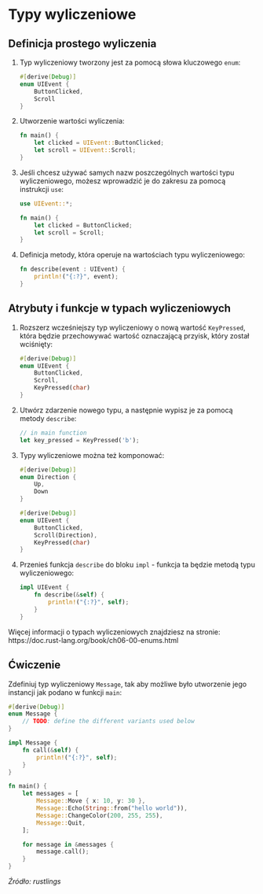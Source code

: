 
# Typy wyliczeniowe

## Definicja prostego wyliczenia

1. Typ wyliczeniowy tworzony jest za pomocą słowa kluczowego `enum`:
    ```rust
    #[derive(Debug)]
    enum UIEvent {
        ButtonClicked,
        Scroll
    }
    ```
1. Utworzenie wartości wyliczenia:
    ```rust
    fn main() {
        let clicked = UIEvent::ButtonClicked;
        let scroll = UIEvent::Scroll;
    }
    ```
1. Jeśli chcesz używać samych nazw poszczególnych wartości typu wyliczeniowego, możesz wprowadzić je do zakresu za pomocą instrukcji `use`:
    ```rust
    use UIEvent::*;

    fn main() {
        let clicked = ButtonClicked;
        let scroll = Scroll;
    }
    ```
1. Definicja metody, która operuje na wartościach typu wyliczeniowego:
    ```rust
    fn describe(event : UIEvent) {
        println!("{:?}", event);
    }
    ```
## Atrybuty i funkcje w typach wyliczeniowych

1. Rozszerz wcześniejszy typ wyliczeniowy o nową wartość `KeyPressed`, która będzie przechowywać wartość oznaczającą przyisk, który został wciśnięty:
    ```rust
    #[derive(Debug)]
    enum UIEvent {
        ButtonClicked,
        Scroll,
        KeyPressed(char)
    }
    ```
1. Utwórz zdarzenie nowego typu, a następnie wypisz je za pomocą metody `describe`:
    ```rust
    // in main function
    let key_pressed = KeyPressed('b');
    ```
1. Typy wyliczeniowe można też komponować:
    ```rust
    #[derive(Debug)]
    enum Direction {
        Up,
        Down
    }

    #[derive(Debug)]
    enum UIEvent {
        ButtonClicked,
        Scroll(Direction),
        KeyPressed(char)
    }
    ```
1. Przenieś funkcja `describe` do bloku `impl` - funkcja ta będzie metodą typu wyliczeniowego:
    ```rust
    impl UIEvent {
        fn describe(&self) {
            println!("{:?}", self);
        }
    }
    ```

<Callout type="info">
Więcej informacji o typach wyliczeniowych znajdziesz na stronie: https://doc.rust-lang.org/book/ch06-00-enums.html
</Callout>

## Ćwiczenie

Zdefiniuj typ wyliczeniowy `Message`, tak aby możliwe było utworzenie jego instancji jak podano w funkcji `main`:

```rust
#[derive(Debug)]
enum Message {
    // TODO: define the different variants used below
}

impl Message {
    fn call(&self) {
        println!("{:?}", self);
    }
}

fn main() {
    let messages = [
        Message::Move { x: 10, y: 30 },
        Message::Echo(String::from("hello world")),
        Message::ChangeColor(200, 255, 255),
        Message::Quit,
    ];

    for message in &messages {
        message.call();
    }
}
```

*Źródło: rustlings*





